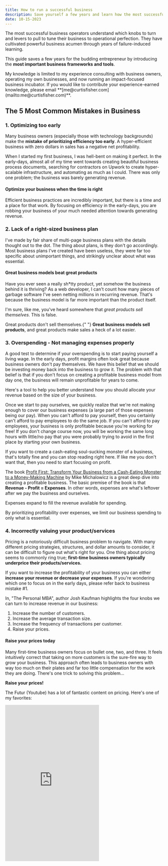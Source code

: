 ```yaml
---
title: How to run a successful business
description: Save yourself a few years and learn how the most successful business operators tune their businesses to operational perfection.
date: 10-15-2023
---
```


<div className="text-2xl">
The most successful business operators understand which knobs to turn and levers to pull to tune their business to operational perfection.
They have cultivated powerful business acumen through years of failure-induced learning.

This guide saves a few years for the budding entrepreneur by introducing the **most important business frameworks and tools**.

</div>

<Callout title="Editorial Note" color="green">
My knowledge is limited to my experience consulting with business owners, operating my own businesses, and now running an impact-focused business incubator.
If you would like to contribute your experience-earned knowledge, please email
**[me@curtisfisher.com](mailto:me@curtisfisher.com)**.

</Callout>

##

## The 5 Most Common Mistakes in Business

### 1. Optimizing too early

Many business owners (especially those with technology backgrounds) make the **mistake of prioritizing efficiency too early**.
A hyper-efficient business with zero dollars in sales has a negative net profitability.

When I started my first business, I was hell-bent on making it perfect.
In the early-days, almost all of my time went towards creating beautiful business process documents, searching for contractors on Upwork to create hyper-scalable infrastructure, and automating as much as I could.
There was only one problem; the business was barely generating revenue.

#### Optimize your business when the time is right

Efficient business practices are incredibly important, but there is a time and a place for that work.
By focusing on efficiency in the early-days, you are robbing your business of your much needed attention towards generating revenue.

### 2. Lack of a right-sized business plan

I've made by fair share of multi-page business plans with the details thought out to the dot.
The thing about plans, is they don't go accordingly.
Most business plans I've created have been useless, they were far too specific about unimportant things, and strikingly unclear about what was essential.

#### Great business models beat great products

Have you ever seen a really sh\*tty product, yet somehow the business behind it is thriving?
As a web developer, I can't count how many pieces of garbage software I've seen netting millions in recurring revenue.
That's because the business model is far more important than the product itself.

I'm sure, like me, you've heard somewhere that _great products sell themselves._
This is false.

<Callout title="Fact Check" color="yellow">
  Great products don't sell themselves.{" "}
  <strong>Great business models sell products</strong>, and great products make
  sales a heck of a lot easier.
</Callout>

### 3. Overspending - Not managing expenses properly

A good test to determine if your overspending is to start paying yourself a living wage.
In the early days, profit margins often look great because business owners don't pay themselves.
We have this belief that we should be investing money back into the business to grow it.
The problem with that belief is that if you don't focus on creating a profitable business model from day one, the business will remain unprofitable for years to come.

Here's a tool to help you better understand how you should allocate your revenue based on the size of your business.

<Wide>
<NotProse>
  <WageCalculator />
</NotProse>
</Wide>

Once we start to pay ourselves, we quickly realize that we're not making enough to cover our business expenses (a large part of those expenses being our pay).
When you can't afford to pay yourself, then you certainly can't afford to pay employees to do the same job.
If you can't afford to pay employees, your business is only profitable because you're working for free!
If you don't change course now, you will be working the same long hours with little/no pay that you were probably trying to avoid in the first place by starting your own business.

If you want to create a cash-eating soul-sucking monster of a business, that's totally fine and you can stop reading right here.
If like me you don't want that, then you need to start focusing on profit.

The book [Profit First: Transform Your Business from a Cash-Eating Monster to a Money-Making Machine](https://www.amazon.com/Profit-First-Transform-Cash-Eating-Money-Making-ebook/dp/B01HCGYTH4) by Mike Michalowicz is a great deep dive into creating a profitable business.
The basic premise of the book is that **Revenue - Profit = Expenses**.
In other words, expenses are what's leftover after we pay the business and ourselves.

<Callout title="Parkinson's Law (modified)">
  Expenses expand to fill the revenue available for spending.
</Callout>

By prioritizing profitability over expenses, we limit our business spending to only what is essential.

### 4. Incorrectly valuing your product/services

Pricing is a notoriously difficult business problem to navigate.
With many different pricing strategies, structures, and dollar amounts to consider, it can be difficult to figure out what's right for you.
One thing about pricing seems to commonly ring true; **first-time business owners typically underprice their products/services.**

<Stat title="Essential Business Formula" text="Profit = Revenue - Expenses." />

If you want to increase the profitability of your business you can either **increase your revenue or decrease your expenses**.
If you're wondering which one to focus on in the early days, please refer back to business mistake \#1.

In, "The Personal MBA", author Josh Kaufman highlights the four knobs we can turn to increase revenue in our business:

1. Increase the number of customers.
2. Increase the average transaction size.
3. Increase the frequency of transactions per customer.
4. Raise your prices.

#### Raise your prices today

Many first-time business owners focus on bullet one, two, and three.
It feels intuitively correct that taking on more customers is the sure-fire way to grow your business.
This approach often leads to business owners with way too much on their plates and far too little compensation for the work they are doing.
There's one trick to solving this problem...

**Raise your prices!**

The Futur (Youtube) has a lot of fantastic content on pricing. Here's one of my favorites:

<Wide><iframe
  className="w-full my-12 rounded-lg"
  height="500px"
  src="https://www.youtube-nocookie.com/embed/jE53O1PzmNU?si=3-ll_yqokgGQoV7B"
  title="Value Based Pricing"
  frameborder="0"
  allow="accelerometer; autoplay; clipboard-write; encrypted-media; gyroscope; picture-in-picture; web-share"
  allowfullscreen
/></Wide>

#### More money equals better work

When I started my first web development agency, clients were sparse.
Eager to grow my business, I would accept work as it came in.
Prices were based on what I thought I could reasonably ask for without upsetting my client.
After-all, these were the people paying my bills, why risk losing their business?

My clients absolutely loved me in the early days (or so I thought).
To them, it was the deal of the century to have a young eager web developer building kick-ass sites for them.
This is what I told myself to keep going.
Truthfully, what my clients loved was that they could get a website built for a fraction of the cost.

You can't over-promise, under-deliver your way to business success.
I've written a brief article on this phenomenon which I call ["The Perfect Promise Paradox"](/blog/perfect-promise-paradox)

Once I started charging more, I was able to afford contractors to help complete the work.
The first project that I hired a designer for was a game-changer.
The quality of the website was 10x what I could produce on my own, and because I wasn't worrying about design I could focus on more important things.
The website also was completed in far less time than it normally took, and the client was much happier.

Charging more gave me the freedom to hire better talent and do better work.
I was also less focused on the nitty-gritty details and instead focusing on the things I enjoyed most.
This was a dramatic improvement to my quality of life.

### 5. Spending too much time working in the business, and not enough time working on the business

As you grow your business, you'll start to hear the phrase, "Work **on** your business, in addition to **in** your business."

This idea was popularized by Michael Gerber's "[The E-Myth Revisited](https://www.amazon.com/Myth-Revisited-Small-Businesses-About/dp/0887307280)" which emphasizes the importance of adopting a systematic and entrepreneurial approach to small business management.
Gerber argues that many small business owners fail because they focus too much on the technical aspects of their work (the "technician" role) and neglect the strategic and operational components (the "entrepreneur" and "manager" roles).
He advocates for creating standardized processes, clear job descriptions, and a well-defined business structure to enable the owner to work on the business, not just in it.

#### The Entrepreneur, Manager, and Technician

Gerber argues that many small business owners fall into the trap of becoming overwhelmed with the technician role, which involves doing the hands-on work of the business.
While this role is crucial, it can hinder business growth if it becomes the sole focus.
To achieve success, you need to balance this with the entrepreneur and manager roles.

The Entrepreneur thinks strategically and envisions the future of the business.
They set goals, create a vision, and determine the direction the company should take.

The Manager is responsible for putting systems and processes in place to achieve the entrepreneur's vision.
This role ensures that the business operates smoothly, with clear job descriptions and well-defined structures.

The Technician role, which you're likely passionate about, involves the actual work you do, such as providing a service or making a product.

#### Creating Standardized Processes

Gerber advocates for creating standardized processes within your business.
This means having clear, repeatable procedures for all aspects of your operations.
Standardization reduces chaos, ensures consistency, and allows the business to function efficiently even when you're not personally handling every task.

#### Building a Scalable Business

The ultimate goal is to build a scalable, successful enterprise that can operate independently of your constant presence.
By implementing Gerber's principles of entrepreneurship, management, and a systematic approach, you can create a business that grows and thrives, even when you're not in the technician's role all the time.

## How to run a business and live well

### Define your why

We all go into business for different reasons.
We start businesses to address a critical social issue, to free ourselves from the tyranny of working under someone else, or even simply to get filthy stinkin' rich.
Running a business is NOT EASY.
For some business operators on a good day, they earn enough to cover their expenses and no more.
On a bad day it can be far worse...

Like any living system, businesses take time to grow and mature.
When things suck, and they inevitably will, having a crystal clear purpose goes a long way towards helping you power through the suck.

<Quote
  text="He who has a why to live for can bear almost any how."
  author="Friedrich Nietzsche"
/>

If you haven't already, take some time to remind yourself of why you went (or want to go) into business in the first place.

### Spend plenty of time outside of your business

Your life is about so much more than running a business; that's especially important to remember when you love your work.

Make time for all kinds of joy in your life.
Spend time with friends, go for an introspective walk, sit down for a relaxing picnic in the park, jump headfirst into a new book.
Like sleep, when we don't have enough joy in our lives, our judgement becomes clouded.

Take a break from business every once and a while (and hopefully as often as possible), and work on some of the other important areas of your life.
More often than not, when we take breaks from things, we tend to come back inspired in new and exciting ways.

### Learn to say no to wonderful opportunities

In business and in life, there are countless opportunities that come our way.
If you say yes to every single one of them, you won't have the time to give a single one of them your full attention
Our attention is a finite resource and one of the most important assets we have as business operators and owners.
We give our attention away at the opportunity cost of everything else we have going on.

Focus is an incredibly powerful tool in the world of business.
If you can figure out how to focus on one priority at a time, it will prove to be your greatest asset in accomplishing your goals.

### Don't do things you won't be proud of

There is a beautiful Mary Oliver poem, [The Summer Day](https://www.loc.gov/programs/poetry-and-literature/poet-laureate/poet-laureate-projects/poetry-180/all-poems/item/poetry-180-133/the-summer-day/) which ends with this fantastic line:

> Tell me, what is it you plan to do with your one wild and precious life?

I think about this line often.
We get one chance at life; **do you want to spend it doing things that you won't be proud of it.**
Intuitively this reads as minimizing our harm.
It can also mean leaning into the things that _will_ make us proud.

Plenty of people spend their lives working a nine to five, they go home and watch television and retire for the night.
The continue like this for years, until they completely retire, and then they die.
There is absolutely nothing wrong with this.
It's a comfortable life, it's a good life.

But knowing that I only get one of these lives to spend, there's something about living a comfortable life that doesn't sit right.
There's a primal itch, egging me on to pursue something greater.
To have the courage to fail, but to fail at something meaningful.

You can be comfortable, or you can be courageous.
You can't be both at the same time.

So, tell me, what is it you plan to do with your one wild and precious life?

## Business Owner Resources

If you're looking for more personalized advice, I offer business consulting services. Let's set up a time to chat and see if we can work together.

<Wide><Calendar calendarID="business-consulting" /></Wide>

### Most Helpful Business Books

These books are a fantastic resource for business operators to expand their understanding of leading a successful business and a successful life.

- The E-Myth: Revisited
- Profit First
- Zero to One
- Shoe Dog
- Essentialism
- Personal MBA
- Never Split The Difference
- Extreme Ownership
- Principles
- Meditations
- Man's Search for Meaning
